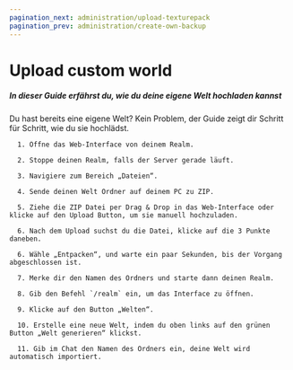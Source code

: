 ```yaml
---
pagination_next: administration/upload-texturepack
pagination_prev: administration/create-own-backup
---
```


# Upload custom world

##### In dieser Guide erfährst du, wie du deine eigene Welt hochladen kannst

Du hast bereits eine eigene Welt? Kein Problem, der Guide zeigt dir Schritt für Schritt, wie du sie hochlädst.

      1. Öffne das Web-Interface von deinem Realm.

      2. Stoppe deinen Realm, falls der Server gerade läuft.

      3. Navigiere zum Bereich „Dateien“.

      4. Sende deinen Welt Ordner auf deinem PC zu ZIP.

      5. Ziehe die ZIP Datei per Drag & Drop in das Web-Interface oder klicke auf den Upload Button, um sie manuell hochzuladen.

      6. Nach dem Upload suchst du die Datei, klicke auf die 3 Punkte daneben.

      6. Wähle „Entpacken“, und warte ein paar Sekunden, bis der Vorgang abgeschlossen ist.

      7. Merke dir den Namen des Ordners und starte dann deinen Realm.

      8. Gib den Befehl `/realm` ein, um das Interface zu öffnen.

      9. Klicke auf den Button „Welten“.

      10. Erstelle eine neue Welt, indem du oben links auf den grünen Button „Welt generieren“ klickst.

      11. Gib im Chat den Namen des Ordners ein, deine Welt wird automatisch importiert.